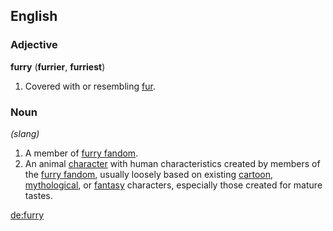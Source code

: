==English==

===Adjective===
'''furry''' ('''furrier''', '''furriest''')
# Covered with or resembling [[fur]].

===Noun=== {{wikipedia}}

''(slang)''
# A member of [[furry fandom]].
# An animal [[character]] with human characteristics created by members of the [[furry fandom]], usually loosely based on existing [[cartoon]], [[mythological]], or [[fantasy]] characters, especially those created for mature tastes.

[[de:furry]]
